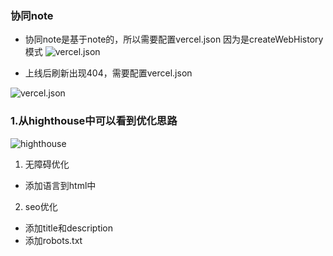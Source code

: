 ### 协同note

- 协同note是基于note的，所以需要配置vercel.json 
因为是createWebHistory模式
![vercel.json](./image1.png)


- 上线后刷新出现404，需要配置vercel.json

![vercel.json](./image.png)

### 1.从highthouse中可以看到优化思路

![highthouse](./image2.png)

1. 无障碍优化
- 添加语言到html中
2. seo优化
- 添加title和description
- 添加robots.txt
